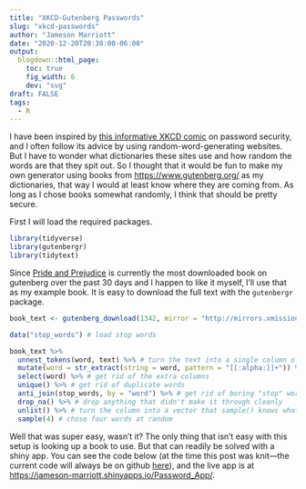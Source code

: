 ```yaml
---
title: "XKCD-Gutenberg Passwords"
slug: "xkcd-passwords"
author: "Jameson Marriott"
date: "2020-12-20T20:38:00-06:00"
output:
  blogdown::html_page:
    toc: true
    fig_width: 6
    dev: "svg"
draft: FALSE
tags:
  - R
---
```


I have been inspired by [this informative XKCD comic](https://xkcd.com/936/) on password security, and I often follow its advice by using random-word-generating websites. But I have to wonder what dictionaries these sites use and how random the words are that they spit out. So I thought that it would be fun to make my own generator using books from [https://www.gutenberg.org/](https://www.gutenberg.org/) as my dictionaries, that way I would at least know where they are coming from. As long as I chose books somewhat randomly, I think that should be pretty secure. 

First I will load the required packages. 

```r
library(tidyverse)
library(gutenbergr)
library(tidytext)
```

Since [Pride and Prejudice](https://www.gutenberg.org/ebooks/1342) is currently the most downloaded book on gutenberg over the past 30 days and I happen to like it myself, I'll use that as my example book. It is easy to download the full text with the `gutenbergr` package. 

```r
book_text <- gutenberg_download(1342, mirror = "http://mirrors.xmission.com/gutenberg/")

data("stop_words") # load stop words

book_text %>%
  unnest_tokens(word, text) %>% # turn the text into a single column of words
  mutate(word = str_extract(string = word, pattern = "[[:alpha:]]+")) %>% # remove any non-alphanumeric characters 
  select(word) %>% # get rid of the extra columns
  unique() %>% # get rid of duplicate words
  anti_join(stop_words, by = "word") %>% # get rid of boring "stop" words
  drop_na() %>% # drop anything that didn't make it through cleanly
  unlist() %>% # turn the column into a vector that sample() knows what to do with
  sample(4) # chose four words at random
```

Well that was super easy, wasn't it? The only thing that isn't easy with this setup is looking up a book to use. But that can readily be solved with a shiny app. You can see the code below (at the time this post was knit---the current code will always be on github [here](https://github.com/jameson-marriott/jmarriott.com/blob/master/shiny/password_app.R)), and the live app is at [https://jameson-marriott.shinyapps.io/Password_App/](https://jameson-marriott.shinyapps.io/Password_App/).

```r

```

















